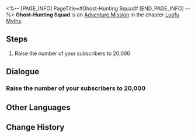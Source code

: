<%-- [PAGE_INFO]
PageTitle=#Ghost-Hunting Squad#
[END_PAGE_INFO] --%>
{{Stub|Dialogue, characters, and location(s)}}
{{Mission Infobox
|id            = 8015195
|title         = 
|image         = Mission Ghost-Hunting Squad.png
|type          = Adventure
|event_name    = 
|chapter       = Luofu Myths
|requirements  = 
* Reach phase 1 in [[A Foxian Tale of the Haunted]]
* [[Trailblaze Continuance]] ''[[Twins]]'' completed
|summary       = <!--official mission summary from Fate's Atlas-->
|characters    = <!--characters that appear in this mission-->
|startLocation = <!--location as it intially appears on the mission screen-->
|world         = <!--i.e. Penacony-->
|area          = <!--i.e. A Child's Dream-->
|prev          = 
|next          = 
|exp           = 
|credits       = 
|stellarJade   = 
|other         = 
}}
'''Ghost-Hunting Squad''' is an [[Adventure Mission]] in the chapter [[Luofu Myths]].

==Steps==
# Raise the number of your subscribers to 20,000

<!--
==Gameplay Notes==

--><!--
==Trial Character==

-->
==Dialogue==
{{Stub Dialogue}}
===Raise the number of your subscribers to 20,000===
{{Mission Description|type=adventure|location=<!--to be added-->|Ghostly Grove, once a modest gathering website for supernatural enthusiasts, has now become a thriving community where denizens of the Luofu Xianzhou exchange tales and rumors.<br />Try to expand your sphere of influence, as this not only helps you get the information you need, but also allows you to operate openly in the name of the respected ghost-hunting squad.}}
{{Dialogue Start}}
:{{tx}}
{{Dialogue End}}

==Other Languages==
{{Other Languages
|en   = Ghost-Hunting Squad
|zhs  = 捉鬼小队
|zht  = 捉鬼小隊
|ja   = 怪異退治隊
|ko   = 요괴 퇴치팀
|es   = Brigada cazafantasmas
|fr   = Brigade de chasse aux fantômes
|ru   = Охотники за привидениями
|th   = หน่วยล่าท้าผี
|vi   = Biệt Đội Bắt Ma
|de   = Geisterjägertrupp
|id   = Tim Pemburu Hantu
|pt   = Esquadrão Caça-Fantasmas
}}

==Change History==
{{Change History|1.5}}
